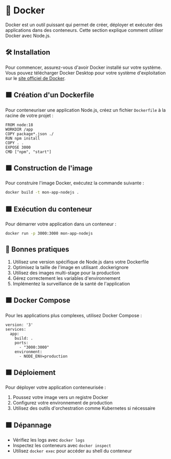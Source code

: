 
# 🐳 Docker

Docker est un outil puissant qui permet de créer, déployer et exécuter des applications dans des conteneurs. Cette section explique comment utiliser Docker avec Node.js.

## 🛠️ Installation

Pour commencer, assurez-vous d'avoir Docker installé sur votre système. Vous pouvez télécharger Docker Desktop pour votre système d'exploitation sur le [site officiel de Docker](https://www.docker.com/products/docker-desktop).

## 🟩 Création d'un Dockerfile

Pour conteneuriser une application Node.js, créez un fichier `Dockerfile` à la racine de votre projet :

```docker copy
FROM node:18
WORKDIR /app
COPY package*.json ./
RUN npm install
COPY . .
EXPOSE 3000
CMD ["npm", "start"]
```

## 🟩 Construction de l'image

Pour construire l'image Docker, exécutez la commande suivante :

``` sh copy
docker build -t mon-app-nodejs .
```

## 🟩 Exécution du conteneur

Pour démarrer votre application dans un conteneur :

``` sh copy
docker run -p 3000:3000 mon-app-nodejs
```

## 🧪 Bonnes pratiques

1. Utilisez une version spécifique de Node.js dans votre Dockerfile
2. Optimisez la taille de l'image en utilisant .dockerignore
3. Utilisez des images multi-stage pour la production
4. Gérez correctement les variables d'environnement
5. Implémentez la surveillance de la santé de l'application

## 🟩 Docker Compose

Pour les applications plus complexes, utilisez Docker Compose :

```docker copy
version: '3'
services:
  app:
    build: .
    ports:
      - "3000:3000"
    environment:
      - NODE_ENV=production
```

## 🟩 Déploiement

Pour déployer votre application conteneurisée :

1. Poussez votre image vers un registre Docker
2. Configurez votre environnement de production
3. Utilisez des outils d'orchestration comme Kubernetes si nécessaire

## 🟩 Dépannage

- Vérifiez les logs avec `docker logs`
- Inspectez les conteneurs avec `docker inspect`
- Utilisez `docker exec` pour accéder au shell du conteneur
